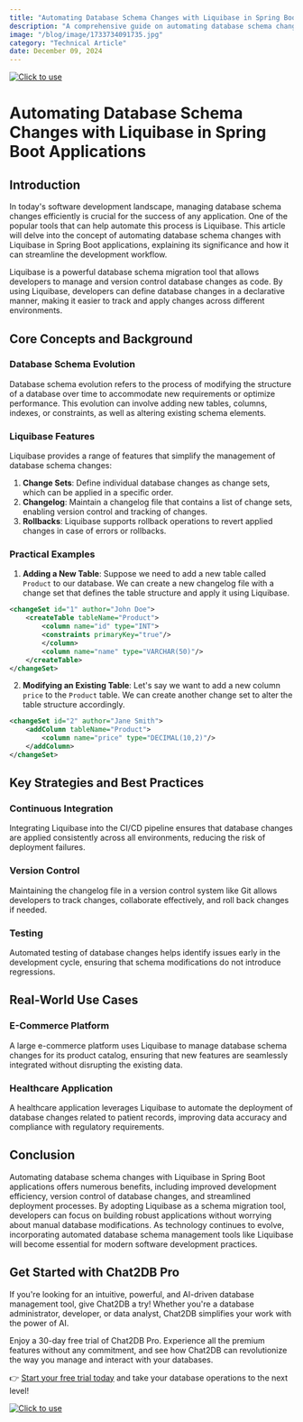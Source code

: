 ```yaml
---
title: "Automating Database Schema Changes with Liquibase in Spring Boot Applications"
description: "A comprehensive guide on automating database schema changes using Liquibase in Spring Boot applications, highlighting the importance and benefits of this approach."
image: "/blog/image/1733734091735.jpg"
category: "Technical Article"
date: December 09, 2024
---
```

[![Click to use](/image/blog/bg/chat2db1.png)](https://app.chat2db.ai/)
# Automating Database Schema Changes with Liquibase in Spring Boot Applications


<Authors date="December 09, 2024">
  <Author name="Jing" link="https://chat2db.ai" />
</Authors>

## Introduction

In today's software development landscape, managing database schema changes efficiently is crucial for the success of any application. One of the popular tools that can help automate this process is Liquibase. This article will delve into the concept of automating database schema changes with Liquibase in Spring Boot applications, explaining its significance and how it can streamline the development workflow.

Liquibase is a powerful database schema migration tool that allows developers to manage and version control database changes as code. By using Liquibase, developers can define database changes in a declarative manner, making it easier to track and apply changes across different environments.

## Core Concepts and Background

### Database Schema Evolution

Database schema evolution refers to the process of modifying the structure of a database over time to accommodate new requirements or optimize performance. This evolution can involve adding new tables, columns, indexes, or constraints, as well as altering existing schema elements.

### Liquibase Features

Liquibase provides a range of features that simplify the management of database schema changes:

1. **Change Sets**: Define individual database changes as change sets, which can be applied in a specific order.
2. **Changelog**: Maintain a changelog file that contains a list of change sets, enabling version control and tracking of changes.
3. **Rollbacks**: Liquibase supports rollback operations to revert applied changes in case of errors or rollbacks.

### Practical Examples

1. **Adding a New Table**: Suppose we need to add a new table called `Product` to our database. We can create a new changelog file with a change set that defines the table structure and apply it using Liquibase.

```xml
<changeSet id="1" author="John Doe">
    <createTable tableName="Product">
        <column name="id" type="INT">
        <constraints primaryKey="true"/>
        </column>
        <column name="name" type="VARCHAR(50)"/>
    </createTable>
</changeSet>
```

2. **Modifying an Existing Table**: Let's say we want to add a new column `price` to the `Product` table. We can create another change set to alter the table structure accordingly.

```xml
<changeSet id="2" author="Jane Smith">
    <addColumn tableName="Product">
        <column name="price" type="DECIMAL(10,2)"/>
    </addColumn>
</changeSet>
```

## Key Strategies and Best Practices

### Continuous Integration

Integrating Liquibase into the CI/CD pipeline ensures that database changes are applied consistently across all environments, reducing the risk of deployment failures.

### Version Control

Maintaining the changelog file in a version control system like Git allows developers to track changes, collaborate effectively, and roll back changes if needed.

### Testing

Automated testing of database changes helps identify issues early in the development cycle, ensuring that schema modifications do not introduce regressions.

## Real-World Use Cases

### E-Commerce Platform

A large e-commerce platform uses Liquibase to manage database schema changes for its product catalog, ensuring that new features are seamlessly integrated without disrupting the existing data.

### Healthcare Application

A healthcare application leverages Liquibase to automate the deployment of database changes related to patient records, improving data accuracy and compliance with regulatory requirements.

## Conclusion

Automating database schema changes with Liquibase in Spring Boot applications offers numerous benefits, including improved development efficiency, version control of database changes, and streamlined deployment processes. By adopting Liquibase as a schema migration tool, developers can focus on building robust applications without worrying about manual database modifications. As technology continues to evolve, incorporating automated database schema management tools like Liquibase will become essential for modern software development practices.

## Get Started with Chat2DB Pro

If you're looking for an intuitive, powerful, and AI-driven database management tool, give Chat2DB a try! Whether you're a database administrator, developer, or data analyst, Chat2DB simplifies your work with the power of AI.

Enjoy a 30-day free trial of Chat2DB Pro. Experience all the premium features without any commitment, and see how Chat2DB can revolutionize the way you manage and interact with your databases.

👉 [Start your free trial today](https://app.chat2db.ai/) and take your database operations to the next level!

[![Click to use](/image/blog/bg/chat2db.jpg)](https://app.chat2db.ai/)